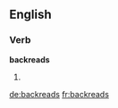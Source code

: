 ==English==

===Verb===
'''backreads'''

# {{en-third-person singular of|backread}}


[[de:backreads]]
[[fr:backreads]]